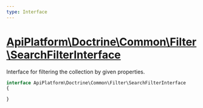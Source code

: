 ```yaml
---
type: Interface
---
```


# [ApiPlatform\Doctrine\Common\Filter\SearchFilterInterface](/docs/v3.2/reference/Doctrine/Common/Filter/SearchFilterInterface)

Interface for filtering the collection by given properties.


```php
interface ApiPlatform\Doctrine\Common\Filter\SearchFilterInterface
{

}
```